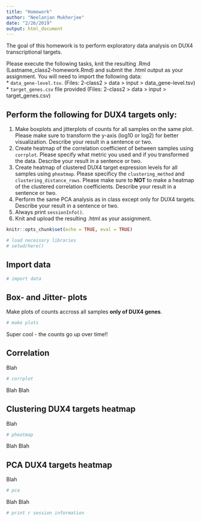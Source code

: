```yaml
---
title: "Homework"
author: "Neelanjan Mukherjee"
date: "2/26/2019"
output: html_document
---
```

The goal of this homework is to perform exploratory data analysis on  DUX4 transcriptional targets.

Please execute the following tasks, knit the resulting .Rmd (Lastname_class2-homework.Rmd) and submit the .html output as your assignment.
You will need to import the following data:  
* `data_gene-level.tsv`. (Files: 2-class2 > data > input > data_gene-level.tsv)  
* `target_genes.csv` file provided (Files: 2-class2 > data > input > target_genes.csv)  

## __Perform the following for DUX4 targets only:__

1. Make boxplots and jitterplots of counts for all samples on the same plot. Please make sure to transform the y-axis (log10 or log2) for better visualization. Describe your result in a sentence or two.
2. Create heatmap of the correlation coefficient of between samples using `corrplot`. Please specify what metric you used and if you transformed the data. Describe your result in a sentence or two.
3. Create heatmap of clustered DUX4 target expression levels for all samples using `pheatmap`. Please specificy the `clustering_method` and `clustering_distance_rows`. Please make sure to __NOT__ to make a heatmap of the clustered correlation coefficients. Describe your result in a sentence or two.
4. Perform the same PCA analysis as in class except only for DUX4 targets. Describe your result in a sentence or two.
5. Always print `sessionInfo()`.
6. Knit and upload the resulting .html as your assignment. 






```r
knitr::opts_chunk$set(echo = TRUE, eval = TRUE)

# load necessary libraries
# setwd/here()

```

## Import data


```r

# import data

```

## Box- and Jitter- plots

Make plots of counts accross all samples __only of DUX4 genes__. 

```r

# make plots

```

Super cool - the counts go up over time!!

## Correlation

Blah

```r

# corrplot

```

Blah Blah

## Clustering DUX4 targets heatmap

Blah

```r

# pheatmap

```

Blah Blah

## PCA DUX4 targets heatmap

Blah

```r

# pca

```

Blah Blah



```r

# print r session information

```
